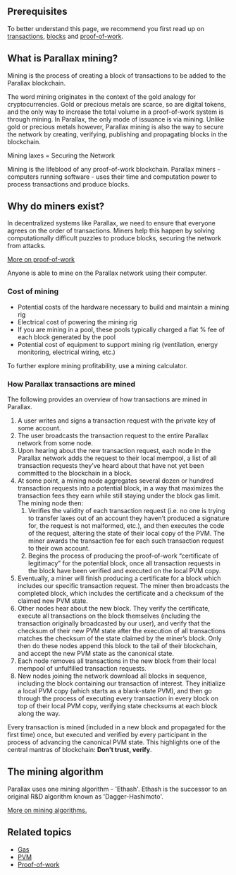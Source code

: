 ## Prerequisites

To better understand this page, we recommend you first read up on [transactions](../transactions), [blocks](../blocks) and [proof-of-work](./proof-of-work).

## What is Parallax mining?

Mining is the process of creating a block of transactions to be added to the Parallax blockchain.

The word mining originates in the context of the gold analogy for cryptocurrencies. Gold or precious metals are scarce, so are digital tokens, and the only way to increase the total volume in a proof-of-work system is through mining. In Parallax, the only mode of issuance is via mining. Unlike gold or precious metals however, Parallax mining is also the way to secure the network by creating, verifying, publishing and propagating blocks in the blockchain.

Mining laxes = Securing the Network

Mining is the lifeblood of any proof-of-work blockchain. Parallax miners - computers running software - uses their time and computation power to process transactions and produce blocks.

## Why do miners exist?

In decentralized systems like Parallax, we need to ensure that everyone agrees on the order of transactions. Miners help this happen by solving computationally difficult puzzles to produce blocks, securing the network from attacks.

[More on proof-of-work](./proof-of-work)

Anyone is able to mine on the Parallax network using their computer.

### Cost of mining

* Potential costs of the hardware necessary to build and maintain a mining rig
* Electrical cost of powering the mining rig
* If you are mining in a pool, these pools typically charged a flat % fee of each block generated by the pool
* Potential cost of equipment to support mining rig (ventilation, energy monitoring, electrical wiring, etc.)

To further explore mining profitability, use a mining calculator.

### How Parallax transactions are mined <a href="#how-ethereum-transactions-were-mined" id="how-ethereum-transactions-were-mined"></a>

The following provides an overview of how transactions are mined in Parallax.

1. A user writes and signs a transaction request with the private key of some account.
2. The user broadcasts the transaction request to the entire Parallax network from some node.
3. Upon hearing about the new transaction request, each node in the Parallax network adds the request to their local mempool, a list of all transaction requests they’ve heard about that have not yet been committed to the blockchain in a block.
4. At some point, a mining node aggregates several dozen or hundred transaction requests into a potential block, in a way that maximizes the transaction fees they earn while still staying under the block gas limit. The mining node then:
   1. Verifies the validity of each transaction request (i.e. no one is trying to transfer laxes out of an account they haven’t produced a signature for, the request is not malformed, etc.), and then executes the code of the request, altering the state of their local copy of the PVM. The miner awards the transaction fee for each such transaction request to their own account.
   2. Begins the process of producing the proof-of-work “certificate of legitimacy” for the potential block, once all transaction requests in the block have been verified and executed on the local PVM copy.
5. Eventually, a miner will finish producing a certificate for a block which includes our specific transaction request. The miner then broadcasts the completed block, which includes the certificate and a checksum of the claimed new PVM state.
6. Other nodes hear about the new block. They verify the certificate, execute all transactions on the block themselves (including the transaction originally broadcasted by our user), and verify that the checksum of their new PVM state after the execution of all transactions matches the checksum of the state claimed by the miner’s block. Only then do these nodes append this block to the tail of their blockchain, and accept the new PVM state as the canonical state.
7. Each node removes all transactions in the new block from their local mempool of unfulfilled transaction requests.
8. New nodes joining the network download all blocks in sequence, including the block containing our transaction of interest. They initialize a local PVM copy (which starts as a blank-state PVM), and then go through the process of executing every transaction in every block on top of their local PVM copy, verifying state checksums at each block along the way.

Every transaction is mined (included in a new block and propagated for the first time) once, but executed and verified by every participant in the process of advancing the canonical PVM state. This highlights one of the central mantras of blockchain: **Don’t trust, verify**.

## The mining algorithm

Parallax uses one mining algorithm - 'Ethash'. Ethash is the successor to an original R\&D algorithm known as 'Dagger-Hashimoto'.

[More on mining algorithms.](./algorithms/overview)

## Related topics

* [Gas](../gas-and-fees)
* [PVM](../pvm)
* [Proof-of-work](./proof-of-work)
